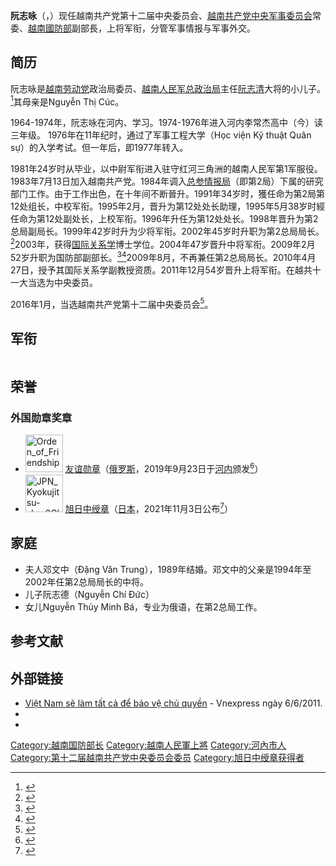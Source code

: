 {{Infobox_Officeholder
|name=阮志咏<br>{{lang|vi|Nguyễn Chí Vịnh}}
|image name= Nguyen Chi Vinh 2010.jpg
|caption=攝於2010年
|width=200px
|office={{SRV}}[[越南国防部|國防部]]副部长 
|term_start=2009年2月
|term_ebd=
|date of birth={{birth date|1957|5|15}}
|date of death= 
|place of birth={{VDVN}}[[河內市|河內市]]
|place of death=
|nationality={{VDR}}（1957－1976）<br>{{VNM}}（1976－）
|party={{VCP}}
|educate=
*[[越南军事技术学院|越南军事技术学院]]
|allegiance={{SRV}}<br>{{VCP}}
|branch={{VPA-Army}}
|rank=[[上將|上將]]
|serviceyears=1981－
}} 
'''阮志咏'''（{{lang-vi|Nguyễn Chí Vịnh}}，{{bd|1957年|5月15日|||catIdx=Nguyễn Chí Vịnh}}）现任越南共产党第十二届中央委员会、[[越南共产党中央军事委员会|越南共产党中央军事委员会]]常委、[[越南國防部|越南國防部]]副部長，上将军衔，分管军事情报与军事外交。

==简历==
阮志咏是[[越南共产党|越南劳动党]]政治局委员、[[越南人民军总政治局|越南人民军总政治局]]主任[[阮志清|阮志清]]大将的小儿子。<ref name=NTNT>{{cite web|author=Nguyệt Tú - Nguyệt Tĩnh|url=http://tuoitre.vn/Chinh-tri-Xa-hoi/Phong-su-Ky-su/121217/Chuyen-tinh-yeu-cua-dai-tuong-Nguyen-Chi-Thanh.html|title=Chuyện tình yêu của đại tướng Nguyễn Chí Thanh|date=2006-02-04|accessdate=2010-07-09|publisher=Báo Tuổi trẻ online|archive-url=https://web.archive.org/web/20100724144621/http://tuoitre.vn/Chinh-tri-Xa-hoi/Phong-su-Ky-su/121217/Chuyen-tinh-yeu-cua-dai-tuong-Nguyen-Chi-Thanh.html|archive-date=2010-07-24|dead-url=yes}}</ref>其母亲是Nguyễn Thị Cúc。

1964-1974年，阮志咏在河内{{tsl|vi|trường Thiếu sinh quân Nguyễn Văn Trỗi|阮文追英雄少年军校}}、{{tsl|vi|trường Văn hóa Quân đội|军队文化学校}}学习。1974-1976年进入河内李常杰高中（今{{tsl|vi|trường Trung học phổ thông Việt Đức|越德中学}}）读三年级。 1976年在11年纪时，通过了军事工程大学（Học viện Kỹ thuật Quân sự）的入学考试。但一年后，即1977年转入{{tsl|vi|trường Sĩ quan Thông tin|通信军官学校}}。

1981年24岁时从{{tsl|vi|Trường Sĩ quan Thông tin|通校}}毕业，以中尉军衔进入驻守红河三角洲的越南人民军第1军服役。1983年7月13日加入越南共产党。1984年调入[[越南国防部国防情报总局|总参情报局]]（即第2局）下属的研究部门工作。由于工作出色，在十年间不断晉升。1991年34岁时，獲任命为第2局第12处组长，中校军衔。1995年2月，晋升为第12处处长助理，1995年5月38岁时經任命为第12处副处长，上校军衔。1996年升任为第12处处长。1998年晋升为第2总局副局长。1999年42岁时升为少将军衔。2002年45岁时升职为第2总局局长。<ref name="Thế Vinh - Hà Trường">{{cite web
 |author      = Thế Vinh - Hà Trường
 |url         = http://www1.vietnamnet.vn/chinhtri/2008/03/775008/
 |title       = Tình báo quốc phòng phải vững chắc, nhạy bén hơn nữa
 |publisher   = Báo Vietnamnet
 |date        = 2008-03-24
 |accessdate  = 2010-07-09
 |deadurl     = yes
 |archiveurl  = https://web.archive.org/web/20100726145326/http://vietnamnet.vn/chinhtri/2008/03/775008/
 |archivedate = 2010-07-26
}}</ref>2003年，获得[[国际关系学|国际关系学]]博士学位。2004年47岁晋升中将军衔。2009年2月52岁升职为国防部副部长。<ref name=bbc>{{cite web
|publisher=BBC
|url=http://www.bbc.co.uk/vietnamese/vietnam/2010/03/100302_viet_china_defence.shtml
|title=Việt Nam-Trung Quốc tăng cường quan hệ quốc phòng
|date=2010-03-02
|accessdate=2010-07-10
|archive-date=2010-08-02
|archive-url=https://web.archive.org/web/20100802073551/http://www.bbc.co.uk/vietnamese/vietnam/2010/03/100302_viet_china_defence.shtml
|dead-url=no
}}</ref><ref>{{cite web
 |author       = Đức Thịnh
 |url          = http://www.qdnd.vn/QDNDSite/vi-VN/61/43/10/91/91/83650/Default.aspx
 |title        = Lãnh đạo Bộ Quốc phòng tặng nhà tình nghĩa gia đình chính sách
 |publisher    = Báo  Quân đội Nhân dân
 |date         = 2009-07-17
 |accessdate   = 2010-07-09
 |archive-date = 2010-01-13
 |archive-url  = https://web.archive.org/web/20100113010808/http://www.qdnd.vn/QDNDSite/vi-VN/61/43/10/91/91/83650/Default.aspx
 |dead-url     = yes
}}</ref>2009年8月，不再兼任第2总局局长。2010年4月27日，{{tsl|vi|Giáo sư (Việt Nam)|国家教授会}}授予其国际关系学副教授资质。2011年12月54岁晋升上将军衔。在越共十一大当选为中央委员。

2016年1月，当选越南共产党第十二届中央委员会<ref>{{Cite web |url=http://cn.nhandan.org.vn/political/item/3824201-%E8%B6%8A%E5%85%B1%E5%8D%81%E4%BA%8C%E5%B1%8A%E4%B8%AD%E5%A4%AE%E5%A7%94%E5%91%98%E4%BC%9A%E5%A7%94%E5%91%98%E5%90%8D%E5%8D%95%E6%8F%AD%E6%99%93.html |title=越共十二届中央委员会委员名单揭晓 |accessdate=2020-09-21 |archive-date=2020-06-08 |archive-url=https://web.archive.org/web/20200608142643/https://cn.nhandan.org.vn/political/item/3824201-%E8%B6%8A%E5%85%B1%E5%8D%81%E4%BA%8C%E5%B1%8A%E4%B8%AD%E5%A4%AE%E5%A7%94%E5%91%98%E4%BC%9A%E5%A7%94%E5%91%98%E5%90%8D%E5%8D%95%E6%8F%AD%E6%99%93.html |dead-url=no }}</ref>。

==军衔==
{| style="border:1px solid #8888aa; background-color:#f7f8ff; padding:5px; font-size:95%; margin: 0px 12px 12px 0px;"
|- align=center
|- bgcolor="#CCCCCC"
! 授衔时间 !! 1981 !! 1983 !! 1985 !! 1987 !! 1989 !! 1991 !! 1995 !! 1999 !! 2004 !! 2011  
|- align=center
| '''军衔''' || [[File:Vietnam_People's_Army_Lieutenant.jpg|40px]] || [[File:Vietnam_People's_Army_Senior_Lieutenant.jpg|40px]] || [[File:Vietnam_People's_Army_Captain.jpg|40px]] || [[File:Vietnam_People's_Army_Major.jpg|40px]] || [[File:Vietnam_People's_Army_Lieutenant_Colonel.jpg|40px]] || [[File:Vietnam_People's_Army_Colonel.jpg|40px]] || [[File:Vietnam_People's_Army_Senior_Colonel.jpg|40px]] || [[File:Vietnam_People's_Army_Major_General.jpg|40px]] || [[File:Vietnam_People's_Army_Lieutenant_General.jpg|40px]] || [[File:Vietnam_People's_Army_Colonel_General.jpg|40px]] 
|- align=center
| '''衔级'''|| [[中尉|中尉]] || [[上尉|上尉]] || [[大尉|大尉]] || [[少校|少校]] || [[中校|中校]] || [[上校|上校]] || [[大校|大校]] || [[少将|少将]] || [[中将|中将]] || [[上将|上将]]
|-
|colspan="12"|
|}

==荣誉==
===外国勋章奖章===
* [[File:Orden_of_Friendship.png|60px]] [[友谊勋章_(俄罗斯)|友谊勋章]]（[[俄罗斯|俄罗斯]]，2019年9月23日于[[河内|河内]]颁发<ref>{{cite news |title=越南国防部副部长阮志咏荣获俄罗斯友谊勋章 |url=https://zh.vietnamplus.vn/%E8%B6%8A%E5%8D%97%E5%9B%BD%E9%98%B2%E9%83%A8%E5%89%AF%E9%83%A8%E9%95%BF%E9%98%AE%E5%BF%97%E5%92%8F%E8%8D%A3%E8%8E%B7%E4%BF%84%E7%BD%97%E6%96%AF%E5%8F%8B%E8%B0%8A%E5%8B%8B%E7%AB%A0/102567.vnp |publisher=[[越南通讯社|越南通讯社]] |date=2019-09-24 |accessdate=2021-11-03 }}</ref>）
* [[File:JPN_Kyokujitsu-sho_3Class_BAR.svg|60px]] [[旭日章|旭日中绶章]]（[[日本|日本]]，2021年11月3日公布<ref>{{ja}}{{cite web |url=https://www.mofa.go.jp/mofaj/files/100254455.pdf |title=令和3年秋の外国人叙勲受章者名簿 |publisher=[[内阁府|内阁府]] |date=2021-11-03 |accessdate=2021-11-03}}</ref>）

==家庭==
* 夫人邓文中（Đặng Văn Trung），1989年结婚。邓文中的父亲是1994年至2002年任第2总局局长的{{tsl|vi|Đặng Vũ Chính|邓武政}}中将。 
* 儿子阮志德（Nguyễn Chí Đức）
* 女儿Nguyễn Thủy Minh Bá，专业为俄语，在第2总局工作。

== 参考文献 ==
<references/>

== 外部链接 ==
* [https://web.archive.org/web/20130531102004/http://vnexpress.net/gl/xa-hoi/2011/06/viet-nam-se-lam-tat-ca-de-bao-ve-chu-quyen/ Việt Nam sẽ làm tất cả để bảo vệ chủ quyền] - Vnexpress ngày 6/6/2011.
*{{cite web|publisher=BBC|url=http://www.bbc.co.uk/vietnamese/vietnam/2010/03/100302_viet_china_defence.shtml|title=Việt Nam-Trung Quốc tăng cường quan hệ quốc phòng|date=2010-03-02|accessdate=2010-07-10|archive-date=2010-08-02|archive-url=https://web.archive.org/web/20100802073551/http://www.bbc.co.uk/vietnamese/vietnam/2010/03/100302_viet_china_defence.shtml|dead-url=no}}
*{{cite web|publisher=Thông tấn xã Việt Nam|url=http://www.mofahcm.gov.vn/vi/tintuc_sk/nr060726152438/nr100104061635/ns100328105640#UcXT39ATkEIg|title=Thứ trưởng Bộ Quốc phòng làm việc tại Nhật Bản|date=2010-03-28|accessdate=2010-07-10|deadurl=yes|archiveurl=https://web.archive.org/web/20100731051544/http://www.mofahcm.gov.vn/vi/tintuc_sk/nr060726152438/nr100104061635/ns100328105640#UcXT39ATkEIg|archivedate=2010-07-31}}

{{DEFAULTSORT:Nguyễn Chí Vịnh}}
[[Category:越南国防部长|Category:越南国防部长]]
[[Category:越南人民軍上將|Category:越南人民軍上將]]
[[Category:河內市人|Category:河內市人]]
[[Category:第十二届越南共产党中央委员会委员|Category:第十二届越南共产党中央委员会委员]]
[[Category:旭日中绶章获得者|Category:旭日中绶章获得者]]